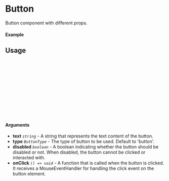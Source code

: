 
<Meta of={Button} title="Button" />

# Button

Button component with different props.

#### Example

<Canvas of={Button.Default} />

## Usage

```ts
import {Button} from "@nick8green/components";

const Example = () => {
  return (
      <Button
        label='Button'
        onClick={()=> console.log("Clicked")}
      />
  );
};

export default Example;
```

#### Arguments

- **text** _`string`_ - A string that represents the text content of the button.
- **type** _`ButtonType`_ - The type of button to be used. Default to 'button'.
- **disabled** _`boolean`_ - A boolean indicating whether the button should be disabled or not. When disabled, the button cannot be clicked or interacted with.
- **onClick** _`() => void`_ - A function that is called when the button is clicked. It receives a MouseEventHandler for handling the click event on the button element.